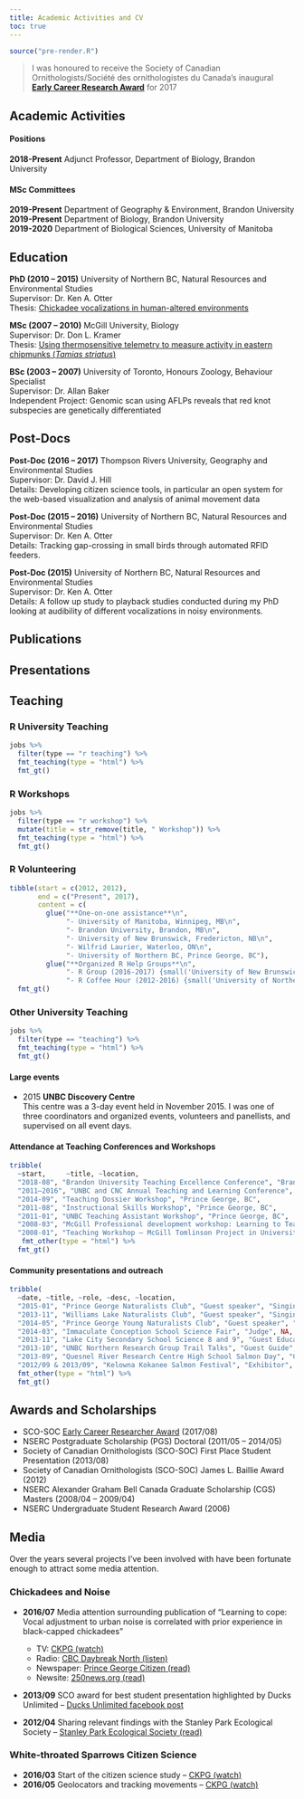 ```yaml
---
title: Academic Activities and CV
toc: true
---
```


```r
source("pre-render.R")
```


> I was honoured to receive the Society of Canadian Ornithologists/Société des ornithologistes du Canada's inaugural **[Early Career Research Award](https://www.sco-soc.ca/ecr)** for 2017


## Academic Activities 

#### Positions
**2018-Present** Adjunct Professor, Department of Biology, Brandon University

#### MSc Committees
**2019-Present** Department of Geography & Environment, Brandon University  
**2019-Present** Department of Biology, Brandon University  
**2019-2020** Department of Biological Sciences, University of Manitoba  


## Education

__PhD (2010 – 2015)__
University of Northern BC, Natural Resources and Environmental Studies  
Supervisor: Dr. Ken A. Otter  
Thesis: [Chickadee vocalizations in human-altered environments](http://www.unbc.ca/sites/default/files/sections/ken-otter/lazerte-dissertation2015-04-28final.pdf)

__MSc (2007 – 2010)__
McGill University, Biology  
Supervisor: Dr. Don L. Kramer  
Thesis: [Using thermosensitive telemetry to measure activity in eastern chipmunks (_Tamias striatus_)](http://digitool.library.mcgill.ca/R/-?func=dbin-jump-full&object_id=95000&silo_library=GEN01)

__BSc (2003 – 2007)__
University of Toronto, Honours Zoology, Behaviour Specialist  
Supervisor: Dr. Allan Baker  
Independent Project: Genomic scan using AFLPs reveals that red knot subspecies are genetically differentiated

## Post-Docs

__Post-Doc (2016 – 2017)__
Thompson Rivers University, Geography and Environmental Studies  
Supervisor: Dr. David J. Hill  
Details: Developing citizen science tools, in particular an open system for the web-based visualization and analysis of animal movement data

__Post-Doc (2015 – 2016)__
University of Northern BC, Natural Resources and Environmental Studies  
Supervisor: Dr. Ken A. Otter  
Details: Tracking gap-crossing in small birds through automated RFID feeders.

__Post-Doc (2015)__
University of Northern BC, Natural Resources and Environmental Studies  
Supervisor: Dr. Ken A. Otter  
Details: A follow up study to playback studies conducted during my PhD looking at audibility of different vocalizations in noisy environments.

## Publications

<script src="https://bibbase.org/show?bib=https%3A%2F%2Fapi.zotero.org%2Fusers%2F1841%2Fcollections%2FFNZPV2RA%2Fitems%3Fkey%3DIuq7CUIMuNjpsrwtNRycDTsQ%26format%3Dbibtex%26limit%3D100&group0=year&nocache=1&authorFirst=1&jsonp=1"></script>


## Presentations

<script src="https://bibbase.org/show?bib=https%3A%2F%2Fapi.zotero.org%2Fusers%2F1841%2Fcollections%2FP9S6VACZ%2Fitems%3Fkey%3DIuq7CUIMuNjpsrwtNRycDTsQ%26format%3Dbibtex%26limit%3D100&group0=year&nocache=1&authorFirst=1&jsonp=1"></script>


## Teaching

### R University Teaching

```r
jobs %>%
  filter(type == "r teaching") %>%
  fmt_teaching(type = "html") %>%
  fmt_gt()
```

### R Workshops
```r
jobs %>%
  filter(type == "r workshop") %>%
  mutate(title = str_remove(title, " Workshop")) %>%
  fmt_teaching(type = "html") %>%
  fmt_gt()
```

### R Volunteering
```r
tibble(start = c(2012, 2012), 
       end = c("Present", 2017),
       content = c(
         glue("**One-on-one assistance**\n",
              "- University of Manitoba, Winnipeg, MB\n",
              "- Brandon University, Brandon, MB\n",
              "- University of New Brunswick, Fredericton, NB\n",
              "- Wilfrid Laurier, Waterloo, ON\n",
              "- University of Northern BC, Prince George, BC"),
         glue("**Organized R Help Groups**\n",
              "- R Group (2016-2017) {small('University of New Brunswick, Fredericton, NB', 'html')}\n",
              "- R Coffee Hour (2012-2016) {small('University of Northern BC, Prince George, BC', 'html')}"))) %>%
  fmt_gt()
```

### Other University Teaching
```r
jobs %>%
  filter(type == "teaching") %>%
  fmt_teaching(type = "html") %>%
  fmt_gt()
```


#### Large events
- 2015 __UNBC Discovery Centre__  
This centre was a 3-day event held in November 2015. I was one of three coordinators and organized events, volunteers and panellists, and supervised on all event days.


#### Attendance at Teaching Conferences and Workshops
```r
tribble(
  ~start,     ~title, ~location,
  "2018-08", "Brandon University Teaching Excellence Conference", "Brandon, MB", 
  "2011–2016", "UNBC and CNC Annual Teaching and Learning Conference", "Prince George, BC",
  "2014-09", "Teaching Dossier Workshop", "Prince George, BC", 
  "2011-08", "Instructional Skills Workshop", "Prince George, BC",  
  "2011-01", "UNBC Teaching Assistant Workshop", "Prince George, BC",   
  "2008-03", "McGill Professional development workshop: Learning to Teach", "Montreal, QC", 
  "2008-01", "Teaching Workshop – McGill Tomlinson Project in University-Level Science Education", "Montreal, QC") %>%
   fmt_other(type = "html") %>%
  fmt_gt()
```


#### Community presentations and outreach
 
```r
tribble(
  ~date, ~title, ~role, ~desc, ~location,
  "2015-01", "Prince George Naturalists Club", "Guest speaker", "Singing through the noise: How birds compensate for effects urbanization on communication", "Prince George, BC",
  "2013-11", "Williams Lake Naturalists Club", "Guest speaker", "Singing through the noise: How birds compensate for effects urbanization on communication", "Williams Lake, BC",
  "2014-05", "Prince George Young Naturalists Club", "Guest speaker", "Come learn all about Chickadees!", "Prince George, BC",
  "2014-03", "Immaculate Conception School Science Fair", "Judge", NA, "Prince George, BC",
  "2013-11", "Lake City Secondary School Science 8 and 9", "Guest Educator", "Early bird gets the worm!", "Williams Lake, BC", 
  "2013-10", "UNBC Northern Research Group Trail Talks", "Guest Guide", "Birds and Glacial Lakes", "Prince George, BC",
  "2013-09", "Quesnel River Research Centre High School Salmon Day", "Guest Scientist", "Chickadee communication and sound transmission activities",  "Likely, BC",
  "2012/09 & 2013/09", "Kelowna Kokanee Salmon Festival", "Exhibitor", NA, "Kelowna, BC") %>%
  fmt_other(type = "html") %>%
  fmt_gt()
```
 

## Awards and Scholarships

- SCO-SOC [Early Career Researcher Award](https://www.sco-soc.ca/_files/ugd/c932da_1f8708c113e74becb953548b95b13020.pdf) (2017/08)
- NSERC Postgraduate Scholarship (PGS) Doctoral (2011/05 – 2014/05)
- Society of Canadian Ornithologists (SCO-SOC) First Place Student Presentation (2013/08)
- Society of Canadian Ornithologists (SCO-SOC) James L. Baillie Award (2012)
- NSERC Alexander Graham Bell Canada Graduate Scholarship (CGS) Masters (2008/04 – 2009/04)
- NSERC Undergraduate Student Research Award (2006)

## Media

Over the years several projects I've been involved with have been fortunate enough to attract some media attention.

### Chickadees and Noise

- __2016/07__ Media attention surrounding publication of "Learning to cope: Vocal adjustment to urban noise is correlated with prior experience in black-capped chickadees"  
  - TV: [CKPG (watch)](http://www.ckpg.com/2016/07/11/unbc-scientist-makes-new-discovery/)
  - Radio: [CBC Daybreak North (listen)](images/2016-07-12 - CBC Daybreak.mp3)
  - Newspaper: [Prince George Citizen (read)](http://www.princegeorgecitizen.com/news/local-news/unbc-researcher-shows-chickadees-adapt-song-to-city-1.2299671)
  - Newsite: [250news.org (read)](https://www.250news.com/2016/07/11/study-shows-urban-rural-chickadees-chirp-to-a-different-tune/)

- __2013/09__ SCO award for best student presentation highlighted by Ducks Unlimited
-- [Ducks Unlimited facebook post](https://www.facebook.com/ducksunlimitedcanada/posts/10151864386454800)

- __2012/04__ Sharing relevant findings with the Stanley Park Ecological Society -- [Stanley Park Ecological Society (read)](http://stanleyparkecology.ca/2012/04/09/vancouvers-chickadees-sing-a-different-tune-2/)


### White-throated Sparrows Citizen Science

- __2016/03__ Start of the citizen science study -- [CKPG (watch)](http://www.ckpg.com/2016/03/28/sparrows-singing-a-new-tune/)
- __2016/05__ Geolocators and tracking movements -- [CKPG (watch)](http://www.ckpg.com/2016/05/26/live-capture-and-release/)

